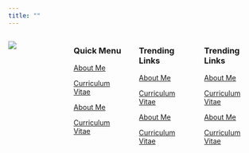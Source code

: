 ```yaml
---
title: ""
---
```


:::{#footer-tab .column-page-inset}

:::: {.columns}


::: {.column width="25%"}
![](img-nav-logo-11.svg){.nolightbox}
:::


::: {.column width="25%"}

### Quick Menu

[About Me](about.qmd)

[Curriculum Vitae](cv.qmd)

[About Me](about.qmd)

[Curriculum Vitae](cv.qmd)

:::


::: {.column width="25%"}

### Trending Links

[About Me](about.qmd)

[Curriculum Vitae](cv.qmd)

[About Me](about.qmd)

[Curriculum Vitae](cv.qmd)

:::

::: {.column width="25%"}

### Trending Links

[About Me](about.qmd)

[Curriculum Vitae](cv.qmd)

[About Me](about.qmd)

[Curriculum Vitae](cv.qmd)

:::

::::
:::